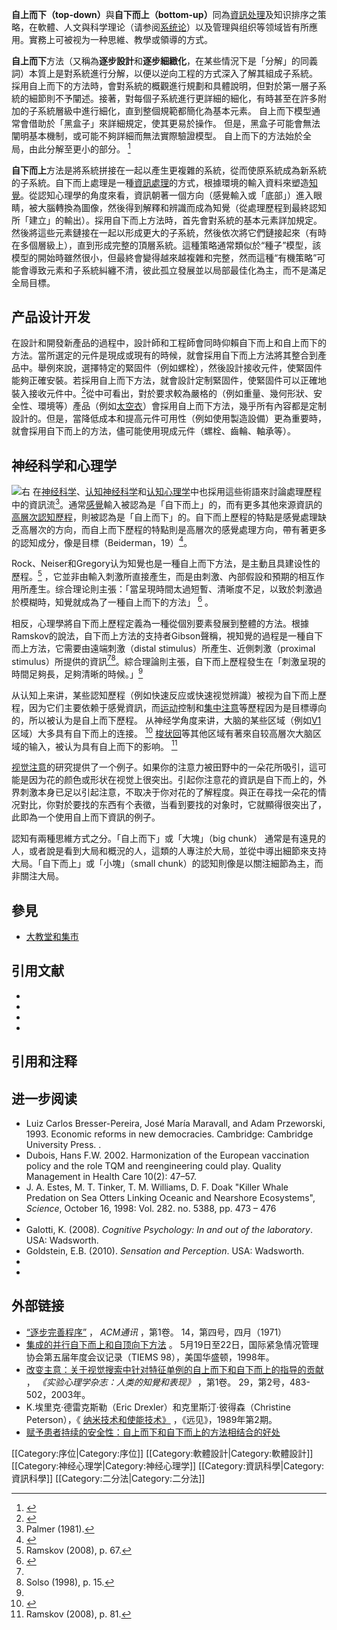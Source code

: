 {{NoteTA
|G1=IT
|G2=Psychology
}}
'''自上而下（top-down）'''與'''自下而上（bottom-up）'''同為[[資訊處理|資訊处理]]及知识排序之策略，在軟體、人文與科学理论（请参阅[[系统论|系统论]]）以及管理與组织等领域皆有所應用。實務上可被视为一种思維、教學或領導的方式。 

'''自上而下'''方法（又稱為'''逐步設計'''和'''逐步細緻化'''，在某些情況下是「分解」的同義詞）本質上是對系統進行分解，以便以逆向工程的方式深入了解其組成子系統。 採用自上而下的方法時，會對系統的概觀進行規劃和具體說明，但對於第一層子系統的細節則不予闡述。接著，對每個子系統進行更詳細的細化，有時甚至在許多附加的子系統層級中進行細化，直到整個規範都簡化為基本元素。 自上而下模型通常會借助於「黑盒子」來詳細規定，使其更易於操作。 但是，黑盒子可能會無法闡明基本機制，或可能不夠詳細而無法實際驗證模型。 自上而下的方法始於全局，由此分解至更小的部分。 <ref>{{Cite web|title=Top-Down Design (Introduction to Statistical Computing)|url=http://bactra.org/weblog/950.html|accessdate=September 9, 2015|date=September 24, 2012|publisher=bactra.org|archive-date=2015-09-28|archive-url=https://web.archive.org/web/20150928042705/http://bactra.org/weblog/950.html|dead-url=yes}}</ref>

'''自下而上'''方法是將系統拼接在一起以產生更複雜的系統，從而使原系統成為新系統的子系統。自下而上處理是一種[[信息處理|資訊處理]]的方式，根據環境的輸入資料來塑造[[感知|知覺]]。從認知心理學的角度來看，資訊朝著一個方向（感覺輸入或「底部」）進入眼睛，被大腦轉換為圖像，然後得到解釋和辨識而成為知覺（從處理歷程到最終認知所「建立」的輸出）。採用自下而上方法時，首先會對系統的基本元素詳加規定。然後將這些元素鏈接在一起以形成更大的子系統，然後依次將它們鏈接起來（有時在多個層級上），直到形成完整的頂層系統。這種策略通常類似於“種子”模型，該模型的開始時雖然很小，但最終會變得越來越複雜和完整，然而這種“有機策略”可能會導致元素和子系統糾纏不清，彼此孤立發展並以局部最佳化為主，而不是滿足全局目標。 

== 产品设计开发 ==
在設計和開發新產品的過程中，設計師和工程師會同時仰賴自下而上和自上而下的方法。當所選定的元件是現成或現有的時候，就會採用自下而上方法將其整合到產品中。舉例來說，選擇特定的緊固件（例如螺栓），然後設計接收元件，使緊固件能夠正確安裝。若採用自上而下方法，就會設計定制緊固件，使緊固件可以正確地裝入接收元件中。<ref>{{Cite journal|title=Cognitive Lie Detection: Response Time and Consistency of Answers as Cues to Deception - Springer|last=Walczyk|first=Jeffrey J.|last2=Mahoney|first2=Kevin T.|date=January 9, 1997|journal=Journal of Business and Psychology|doi=10.1007/s10869-009-9090-8|volume=24|pages=33–49|last3=Doverspike|first3=Dennis|last4=Griffith-Ross|first4=Diana A.}}</ref>從中可看出，對於要求較為嚴格的（例如重量、幾何形狀、安全性、環境等）產品（例如[[太空衣|太空衣]]）會採用自上而下方法，幾乎所有內容都是定制設計的。但是，當降低成本和提高元件可用性（例如使用製造設備）更為重要時，就會採用自下而上的方法，儘可能使用現成元件（螺栓、齒輪、軸承等）。 

== 神经科学和心理学 ==
[[File:TheCat.png|右]]
在[[神经科学|神经科学]]、[[認知神經科學|认知神经科学]]和[[認知心理學|认知心理学]]中也採用這些術語來討論處理歷程中的資訊流<ref>Palmer (1981).{{page needed|date=March 2017}}</ref>。通常[[感觉系统|感覺]]輸入被認為是「自下而上」的，而有更多其他來源資訊的[[管控功能|高層次認知歷程]]，則被認為是「自上而下」的。自下而上歷程的特點是感覺處理缺乏高層次的方向，而自上而下歷程的特點則是高層次的感覺處理方向，帶有著更多的認知成分，像是目標（Beiderman，19）<ref name="autogenerated1">{{Cite web|title=STEP: Scripts: Attention: Treisman and Gelade 1980|url=http://step.psy.cmu.edu/scripts/Attention/Treisman1980.html|accessdate=October 21, 2012|date=March 13, 2003|publisher=Step.psy.cmu.edu|archiveurl=https://web.archive.org/web/20110914130951/http://step.psy.cmu.edu/scripts/Attention/Treisman1980.html|archivedate=September 14, 2011}}</ref>。 

Rock、Neiser和Gregory认为知覺也是一種自上而下方法，是主動且具建设性的歷程。<ref name=":1">Ramskov (2008), p. 67.{{Better source|date=March 2017}}</ref> {{Better source|date=March 2017}}  ，它並非由輸入刺激所直接產生，而是由刺激、內部假設和預期的相互作用所產生。综合理论則主張：「當呈現時間太過短暫、清晰度不足，以致於刺激過於模糊時，知覺就成為了一種自上而下的方法」 <ref name="autogenerated1935">{{Cite web|title=Classics in the History of Psychology - Stroop (1935)|url=http://psychclassics.asu.edu/Stroop/|accessdate=October 21, 2012|date=August 15, 1934|publisher=Psychclassics.asu.edu|archiveurl=https://web.archive.org/web/20140119172853/http://psychclassics.asu.edu/Stroop/|archivedate=January 19, 2014}}</ref> 。 

相反，心理學將自下而上歷程定義為一種從個別要素發展到整體的方法。根據Ramskov的說法，自下而上方法的支持者Gibson聲稱，視知覺的過程是一種自下而上方法，它需要由遠端刺激（distal stimulus）所產生、近側刺激（proximal stimulus）所提供的資訊<ref name=":1" /><ref name=":0">Solso (1998), p. 15.</ref>{{Better source|date=March 2017}}。綜合理論則主張，自下而上歷程發生在「刺激呈現的時間足夠長，足夠清晰的時候。」<ref name="autogenerated1935" /> 

从认知上来讲，某些認知歷程（例如快速反应或快速视觉辨識）被视为自下而上歷程，因为它们主要依赖于感覺資訊，而[[运动系统|运动]]控制和[[注意|集中注意]]等歷程因为是目標導向的，所以被认为是自上而下歷程。 从神经学角度来讲，大脑的某些区域（例如[[视觉皮层|V1]]区域）大多具有自下而上的连接。 <ref name="autogenerated1935">{{Cite web|title=Classics in the History of Psychology - Stroop (1935)|url=http://psychclassics.asu.edu/Stroop/|accessdate=October 21, 2012|date=August 15, 1934|publisher=Psychclassics.asu.edu|archiveurl=https://web.archive.org/web/20140119172853/http://psychclassics.asu.edu/Stroop/|archivedate=January 19, 2014}}</ref> [[梭状回|梭状回]]等其他区域有著來自较高層次大脑区域的输入，被认为具有自上而下的影响。 <ref>Ramskov (2008), p. 81.{{Better source|date=March 2017}}</ref> {{Better source|date=March 2017}}   

[[注意|视觉注意]]的研究提供了一个例子。如果你的注意力被田野中的一朵花所吸引，這可能是因为花的颜色或形状在视觉上很突出。引起你注意花的資訊是自下而上的，外界刺激本身已足以引起注意，不取决于你对花的了解程度。與正在尋找一朵花的情况對比，你對於要找的东西有个表徵，当看到要找的对象时，它就顯得很突出了，此即為一个使用自上而下資訊的例子。 

認知有兩種思維方式之分。「自上而下」或「大塊」（big chunk） 通常是有遠見的人，或者說是看到大局和概況的人，這類的人專注於大局，並從中導出細節來支持大局。「自下而上」或「小塊」（small chunk）的認知則像是以關注細節為主，而非關注大局。 

== 參見 ==

* [[大教堂和市集|大教堂和集市]] 

== 引用文献 ==

* {{cite book|author=Palmer S.E., Rosch E., & Chase P.|year=1981|chapter=Canonical Perspective and the Perception of Objects|editor=Long J. & Baddely A.|title=Attention and performance IX|edition=|isbn=978-0757548895|location=Hillsdale, NJ|publisher=L. Erlbaum Associates|access-date=|pages=135–151}}
* {{cite book|author=Ramskov, Charles B.|year=2008|title=Psychology Notes|isbn=978-0757548895|location=|publisher=Kendall Hunt Publishing|url=|access-date=}}
* {{cite book|author=Solso, Robert L.|year=1998|title=Cognitive psychology|edition=5th|isbn=978-0757548895|location=Needham Heights, MA|publisher=Allyn and Bacon|url=https://archive.org/details/cognitivepsychol05edsols|access-date=}}
* {{cite book|author=Lynam C. P., Llope M., Möllmann C., Helaouët P., Bayliss-Brown G. A., & Stenseth N.C.|year=2017|title=Interaction between top-down and bottom-up control in marine food webs}}

== 引用和注释 ==
{{Reflist|33em}}

== 进一步阅读 ==

* Luiz Carlos Bresser-Pereira, José María Maravall, and Adam Przeworski, 1993. Economic reforms in new democracies. Cambridge: Cambridge University Press. {{ISBN|1-55587-532-7}}.
* Dubois, Hans F.W. 2002. Harmonization of the European vaccination policy and the role TQM and reengineering could play. Quality Management in Health Care 10(2): 47–57.
* J. A. Estes, M. T. Tinker, T. M. Williams, D. F. Doak "Killer Whale Predation on Sea Otters Linking Oceanic and Nearshore Ecosystems", ''Science'', October 16, 1998: Vol. 282. no. 5388, pp. 473 – 476
* {{Cite journal|title=Scales of nutrient-limited phytoplankton productivity in Chesapeake Bay|url=|last=Malone|first=T. C.|last2=Conley|first2=D. J.|journal=Estuaries|issue=2|doi=10.2307/1352457|year=1996|volume=19|pages=371–385|jstor=1352457|last3=Fisher|first3=T. R.|last4=Glibert|first4=P. M.|last5=Harding|first5=L.W.|last6=Sellner|first6=K.G.}}
* Galotti, K. (2008). ''Cognitive Psychology: In and out of the laboratory''. USA: Wadsworth.
* Goldstein, E.B. (2010). ''Sensation and Perception''. USA: Wadsworth.
* {{Cite journal|title=Searching for objects in real world scenes|url=https://archive.org/details/sim_journal-of-experimental-psychology_1973-01_97_1/page/22|last=Biederman|first=I.|last2=Glass|first2=A. L.|journal=Journal of Experimental Psychology|issue=|doi=10.1037/h0033776|year=1973|volume=97|pages=22–27|last3=Stacy|first3=E. W.}}
* {{Cite journal|title=Empowering sustained patient safety: the benefits of combining top-down and bottom-up approaches|url=|last=Stewart|first=G. L.|last2=Manges|first2=K. A.|journal=Journal of Nursing Care Quality|issue=3|doi=10.1097/ncq.0000000000000103|year=2015|volume=30|pages=240–246|pmid=25479238|last3=Ward|first3=M. M.}}

== 外部链接 ==

* [http://portal.acm.org/citation.cid=362575.362577&coll=ACM&dl=ACM&CFID=104603749&CFTOKEN=53111129 “逐步完善程序”]{{Dead link}} ， ''ACM通讯'' ，第1卷。 14，第四号，四月（1971） 
* [https://web.archive.org/web/20121015165640/http://citeseerx.ist.psu.edu/viewdoc/summary?doi=10.1.1.57.224 集成的并行自下而上和自顶向下方法] 。 5月19日至22日，国际紧急情况管理协会第五届年度会议记录（TIEMS 98），美国华盛顿，1998年。 
* [https://web.archive.org/web/20060304154216/http://search.bwh.harvard.edu/pdf/ChangingYourMind.pdf 改变主意：关于视觉搜索中针对特征单例的自上而下和自下而上的指导的贡献] ， ''《实验心理学杂志：人类的知覺和表现》'' ，第1卷。 29，第2号，483-502，2003年。
* K.埃里克·德雷克斯勒（Eric Drexler）和克里斯汀·彼得森（Christine Peterson），《 [https://web.archive.org/web/20081012060801/http://www.foresight.org/updates/Briefing2.html 纳米技术和使能技术》] ，《远见》，1989年第2期。 
* [http://journals.lww.com/jncqjournal/Abstract/2015/07000/Empowering_Sustained_Patient_Safety__The_Benefits.9.aspx 赋予患者持续的安全性：自上而下和自下而上的方法相结合的好处] {{Wayback|url=http://journals.lww.com/jncqjournal/Abstract/2015/07000/Empowering_Sustained_Patient_Safety__The_Benefits.9.aspx |date=20210425174957 }} 
<nowiki>
[[Category:序位|Category:序位]]
[[Category:軟體設計|Category:軟體設計]]
[[Category:神经心理学|Category:神经心理学]]
[[Category:資訊科學|Category:資訊科學]]
[[Category:二分法|Category:二分法]]</nowiki>